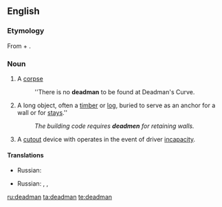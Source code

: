 ==English==

===Etymology===
From {{term|dead}} + {{term|man}}.

===Noun===
{{en-noun|deadmen}}

# {{context|obsolete|lang=en}} A [[corpse]]
#: ''There is no '''deadman''' to be found at Deadman's Curve.
# {{context|construction|lang=en}} A long object, often a [[timber]] or [[log]], buried to serve as an anchor for a wall or for [[stays]].''
#: ''The building code requires '''deadmen''' for retaining walls.''
# {{context|rail transport|lang=en}} A [[cutout]] device with operates in the event of driver [[incapacity]].


====Translations====
{{trans-top|a corpse}}
* Russian: {{t+|ru|труп|m|tr=}}
{{trans-mid}}
{{trans-bottom}}

{{trans-top|a long object, often a timber or log, buried to serve as an anchor for a wall or for stays}}
* Russian: {{t|ru|анкерная свая|tr=}}, {{t|ru|анкерный кол}}, {{t+|ru|сто́йка|f}}
{{trans-mid}}
{{trans-bottom}}

{{trans-top|A cutout device with operates in the event of driver incapacity.}}
{{trans-mid}}
{{trans-bottom}}

[[ru:deadman]]
[[ta:deadman]]
[[te:deadman]]